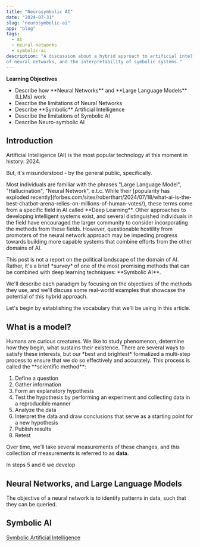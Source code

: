 ```yaml
---
title: "Neurosymbolic AI"
date: "2024-07-31"
slug: "neurosymbolic-ai"
app: "blog"
tags:
  - ai
  - neural-networks
  - symbolic-ai
description: "A discussion about a hybrid approach to artificial intelligence that combines the pattern recognition capabilities 
of neural networks, and the interpretability of symbolic systems."
---
```


<div className="post-content-wrapper"> 
    <section className="post-overview-section">
        <div className="overview">
        </div>
        <aside>
            <b>Learning Objectives</b>
            <ul>
                <li>Describe how **Neural Networks** and **Large Language Models** (LLMs) work</li>
                <li>Describe the limitations of Neural Networks</li>
                <li>Describe **Symbolic** Artificial Intelligence</li>
                <li>Describe the limitations of Symbolic AI</li>
                <li>Describe Neuro-symbolic AI</li>
            </ul>
        </aside>
    </section>
    <section className="post-section">
        <h2>Introduction</h2>
        <p>
            Artificial Intelligence (AI) is the most popular technology at this moment in history: 2024.
        </p>
        <p>
            But, it's misunderstood - by the general public, specifically.
        </p>
        <p>
            Most individuals are familiar with the phrases "Large Language Model", "Hallucination", "Neural Network", e.t.c. 
            While their [popularity has exploded recently](forbes.com/sites/roberthart/2024/07/18/what-ai-is-the-best-chatbot-arena-relies-on-millions-of-human-votes/),
            these terms come from a specific field in AI called **Deep Learning**. Other approaches to developing intelligent systems exist,
            and several distinguished individuals in the field have encouraged the larger community to consider incorporating
            the methods from these fields. However, questionable hostility from promoters of the neural network approach may be
            impeding progress towards building more capable systems that combine efforts from the other domains of AI.
        </p>
        <p>
            This post is not a report on the political landscape of the domain of AI. Rather, it's a brief *survey*
            of one of the most promising methods that can be combined with deep learning techniques: **Symbolic AI**.
        </p>
        <p>
            We'll describe each paradigm by focusing on the objectives of the methods they use, and we'll discuss some
            real-world examples that showcase the potential of this hybrid approach.
        </p>
        <p>
            Let's begin by establishing the vocabulary that we'll be using in this article.
        </p>
    </section>
    <section className="post-section">
        <h2>What is a model?</h2>
        <p>
            Humans are curious creatures. We like to study phenomenon, determine how they begin,
            what sustains their existence. There are several ways to satisfy these interests,
            but our *best and brightest* formalized a multi-step process to ensure that we do so effectively
            and accurately. This process is called the **scientific method**:
            <ol>
                <li>Define a question</li>
                <li>Gather information</li>
                <li>Form an explanatory hypothesis</li>
                <li>Test the hypothesis by performing an experiment and collecting data in a reproducible manner</li>
                <li>Analyze the data</li>
                <li>Interpret the data and draw conclusions that serve as a starting point for a new hypothesis</li>
                <li>Publish results</li>
                <li>Retest</li>
            </ol>
            Over time, we'll take several measurements of these changes, and this collection
            of measurements is referred to as <b>data</b>. 
        </p>
        <p>
            In steps 5 and 6 we develop
        </p>
    </section>
    <section className="post-section">
        <h2>Neural Networks, and Large Language Models</h2>
        <p>
            The objective of a neural network is to identify patterns in data, such that they can be queried.
        </p>
    </section>
    <section>
        <h2>Symbolic AI</h2>
        <p>
            <u>Symbolic Artificial Intelligence</u>
        </p>
    </section>
    <section className="post-section">
    </section>
    <br/>
    
</div>
